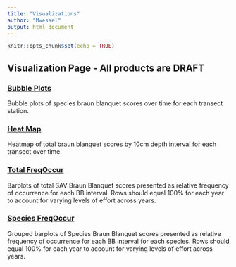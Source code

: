 ```yaml
---
title: "Visualizations"
author: "Mwessel"
output: html_document
---
```


```r
knitr::opts_chunk$set(echo = TRUE)
```

## Visualization Page - All products are DRAFT

### [Bubble Plots](https://mikewessel.github.io/AP/docs/Bubble.pdf){target="_blank"}
Bubble plots of species braun blanquet scores over time for each transect station.

### [Heat Map](https://mikewessel.github.io/AP/docs/heatmap.pdf){target="_blank"}
Heatmap of total braun blanquet scores by 10cm depth interval for each transect over time. 

### [Total FreqOccur](https://mikewessel.github.io/AP/docs/Totalfreq.pdf){target="_blank"}
Barplots of total SAV Braun Blanquet scores presented as relative frequency of occurrence for each BB interval. Rows should equal 100% for each year to account for varying levels of effort across years.

### [Species FreqOccur](https://mikewessel.github.io/AP/docs/Speciesfreq.pdf){target="_blank"}
Grouped barplots of Species Braun Blanquet scores presented as relative frequency of occurrence for each BB interval for each species. Rows should equal 100% for each year to account for varying levels of effort across years.
